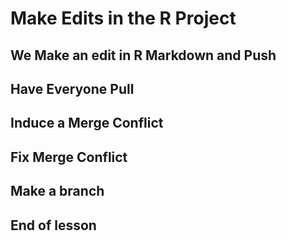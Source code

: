 # Make Edits in the R Project

## We Make an edit in R Markdown and Push

## Have Everyone Pull

## Induce a Merge Conflict

## Fix Merge Conflict

## Make a branch

## End of lesson
